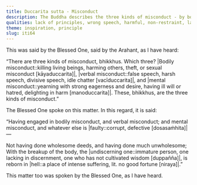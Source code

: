 ```yaml
---
title: Duccarita sutta - Misconduct
description: The Buddha describes the three kinds of misconduct - by body, speech and mind.
qualities: lack of principles, wrong speech, harmful, non-restraint, lack of discernment
theme: inspiration, principle
slug: iti64
---
```


This was said by the Blessed One, said by the Arahant, as I have heard:

“There are three kinds of misconduct, bhikkhus. Which three? |Bodily misconduct::killing living beings, harming others, theft, or sexual misconduct [kāyaduccarita]|, |verbal misconduct::false speech, harsh speech, divisive speech, idle chatter [vacīduccarita]|, and |mental misconduct::yearning with strong eagerness and desire, having ill will or hatred, delighting in harm [manoduccarita]|. These, bhikkhus, are the three kinds of misconduct.”

The Blessed One spoke on this matter. In this regard, it is said:

“Having engaged in bodily misconduct,
and verbal misconduct;
and mental misconduct,
and whatever else is |faulty::corrupt, defective [dosasaṁhita]|—

Not having done wholesome deeds,
and having done much unwholesome;
With the breakup of the body, the |undiscerning one::immature person, one lacking in discernment, one who has not cultivated wisdom [duppañña]|,
is reborn in |hell::a place of intense suffering, lit. no good fortune [niraya]|.”

This matter too was spoken by the Blessed One, as I have heard.